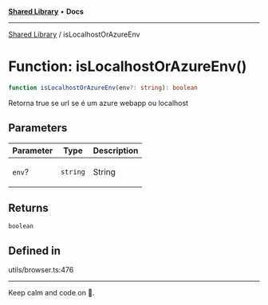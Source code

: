 
<Meta title="Libs/Shared/functions/isLocalhostOrAzureEnv" />



[**Shared Library**](/?path=/docs/libs-shared-overview--page) • **Docs**

***

[Shared Library](/?path=/docs/libs-shared-overview--page) / isLocalhostOrAzureEnv

# Function: isLocalhostOrAzureEnv()

```ts
function isLocalhostOrAzureEnv(env?: string): boolean
```

Retorna true se url se é um azure webapp ou localhost

## Parameters

<table>
<thead>
<tr>
<th>Parameter</th>
<th>Type</th>
<th>Description</th>
</tr>
</thead>
<tbody>
<tr>
<td>

`env`?

</td>
<td>

`string`

</td>
<td>

String

</td>
</tr>
</tbody>
</table>

## Returns

`boolean`

## Defined in

utils/browser.ts:476


***

Keep calm and code on 🤘.